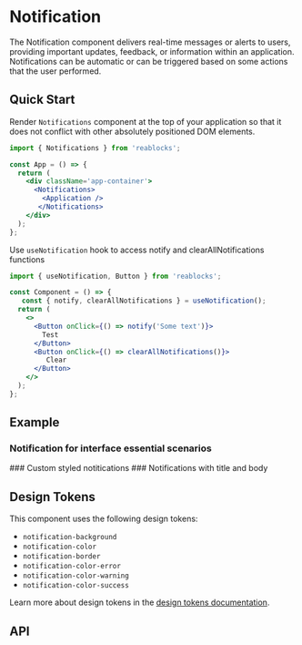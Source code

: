 
<Meta title="Docs/Components/Layers/Notification" />

# Notification
The Notification component delivers real-time messages or alerts to users, providing important updates, feedback, or information within an application.
Notifications can be automatic or can be triggered based on some actions that the user performed.

## Quick Start
Render `Notifications` component at the top of your application so that it does not conflict with other absolutely positioned DOM elements.

```jsx
import { Notifications } from 'reablocks';

const App = () => {
  return (
    <div className='app-container'>
      <Notifications>
        <Application />
       </Notifications>
    </div>
  );
};
```

Use `useNotification` hook to access notify and clearAllNotifications functions

```jsx
import { useNotification, Button } from 'reablocks';

const Component = () => {
   const { notify, clearAllNotifications } = useNotification();
  return (
    <>
      <Button onClick={() => notify('Some text')}>
        Test
      </Button>
      <Button onClick={() => clearAllNotifications()}>
         Clear
      </Button>
    </>
  );
};
```

## Example
### Notification for interface essential scenarios
<Canvas sourceState="shown" of={NotificationsStories.Variants} />
### Custom styled notitications
<Canvas of={NotificationsStories.CustomComponent} />
### Notifications with title and body
<Canvas of={NotificationsStories.TitleAndBody} />

## Design Tokens
This component uses the following design tokens:

- `notification-background`
- `notification-color`
- `notification-border`
- `notification-color-error`
- `notification-color-warning`
- `notification-color-success`

Learn more about design tokens in the [design tokens documentation](?path=/story/docs-design-tokens-getting-started--page).

## API
<ArgTypes of={Notifications} />
